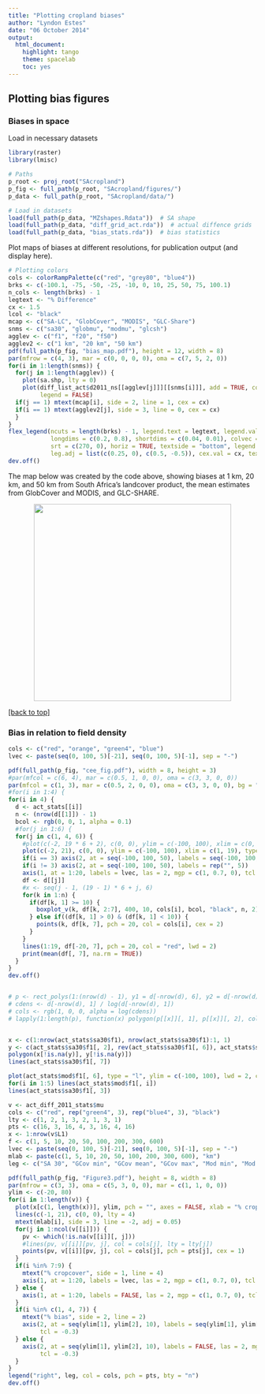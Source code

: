 ```yaml
---
title: "Plotting cropland biases"
author: "Lyndon Estes"
date: "06 October 2014"
output: 
  html_document:
    highlight: tango
    theme: spacelab
    toc: yes 
---
```


## Plotting bias figures
### Biases in space
Load in necessary datasets

```r
library(raster)
library(lmisc)

# Paths
p_root <- proj_root("SAcropland")
p_fig <- full_path(p_root, "SAcropland/figures/")
p_data <- full_path(p_root, "SAcropland/data/")

# Load in datasets
load(full_path(p_data, "MZshapes.Rdata"))  # SA shape
load(full_path(p_data, "diff_grid_act.rda"))  # actual diffence grids
load(full_path(p_data, "bias_stats.rda"))  # bias statistics
```

Plot maps of biases at different resolutions, for publication output (and display here). 
```r
# Plotting colors
cols <- colorRampPalette(c("red", "grey80", "blue4"))
brks <- c(-100.1, -75, -50, -25, -10, 0, 10, 25, 50, 75, 100.1)
n_cols <- length(brks) - 1
legtext <- "% Difference"
cx <- 1.5
lcol <- "black"
mcap <- c("SA-LC", "GlobCover", "MODIS", "GLC-Share")
snms <- c("sa30", "globmu", "modmu", "glcsh")
agglev <- c("f1", "f20", "f50")
agglev2 <- c("1 km", "20 km", "50 km")
pdf(full_path(p_fig, "bias_map.pdf"), height = 12, width = 8)
par(mfrow = c(4, 3), mar = c(0, 0, 0, 0), oma = c(7, 5, 2, 0))
for(i in 1:length(snms)) {
  for(j in 1:length(agglev)) {
    plot(sa.shp, lty = 0)
    plot(diff_list_act$d2011_ns[[agglev[j]]][[snms[i]]], add = TRUE, col = cols(n_cols), breaks = brks, 
         legend = FALSE)
  if(j == 1) mtext(mcap[i], side = 2, line = 1, cex = cx)
  if(i == 1) mtext(agglev2[j], side = 3, line = 0, cex = cx)
  }
}
flex_legend(ncuts = length(brks) - 1, legend.text = legtext, legend.vals = round(brks), 
            longdims = c(0.2, 0.8), shortdims = c(0.04, 0.01), colvec = cols(length(brks) - 1), 
            srt = c(270, 0), horiz = TRUE, textside = "bottom", legend.pos = c(4, 5), 
            leg.adj = list(c(0.25, 0), c(0.5, -0.5)), cex.val = cx, textcol = lcol, bordercol = lcol)
dev.off()

```

The map below was created by the code above, showing biases at 1 km, 20 km, and 50 km from South Africa's landcover product, the mean estimates from GlobCover and MODIS, and GLC-SHARE.  

<p align="center"><img src="../figures/bias_map.pdf" width="400px"></p> 

[[back to top]][Plotting bias figures]

### Bias in relation to field density

```r
cols <- c("red", "orange", "green4", "blue")
lvec <- paste(seq(0, 100, 5)[-21], seq(0, 100, 5)[-1], sep = "-")

pdf(full_path(p_fig, "cee_fig.pdf"), width = 8, height = 3)
#par(mfcol = c(6, 4), mar = c(0.5, 1, 0, 0), oma = c(3, 3, 0, 0))
par(mfcol = c(1, 3), mar = c(0.5, 2, 0, 0), oma = c(3, 3, 0, 0), bg = "white")
#for(i in 1:4) {
for(i in 4) {
  d <- act_stats[[i]]
  n <- (nrow(d[[1]]) - 1)
  bcol <- rgb(0, 0, 1, alpha = 0.1)
  #for(j in 1:6) {
  for(j in c(1, 4, 6)) {
    #plot(c(-2, 19 * 6 + 2), c(0, 0), ylim = c(-100, 100), xlim = c(0, 19 * 6), type = "l", lwd = 2)
    plot(c(-2, 21), c(0, 0), ylim = c(-100, 100), xlim = c(1, 19), type = "l", lwd = 2, axes = FALSE)
    if(i == 3) axis(2, at = seq(-100, 100, 50), labels = seq(-100, 100, 50), las = 2)
    if(i != 3) axis(2, at = seq(-100, 100, 50), labels = rep("", 5))
    axis(1, at = 1:20, labels = lvec, las = 2, mgp = c(1, 0.7, 0), tcl = -0.3)
    df <- d[[j]]
    #x <- seq(j - 1, (19 - 1) * 6 + j, 6) 
    for(k in 1:n) {
      if(df[k, 1] >= 10) {
        boxplot_v(k, df[k, 2:7], 400, 10, cols[i], bcol, "black", n, 2)
      } else if((df[k, 1] > 0) & (df[k, 1] < 10)) {
        points(k, df[k, 7], pch = 20, col = cols[i], cex = 2)
      } 
    }
    lines(1:19, df[-20, 7], pch = 20, col = "red", lwd = 2)
    print(mean(df[, 7], na.rm = TRUE))
  }
}
dev.off()


# p <- rect_polys(1:(nrow(d) - 1), y1 = d[-nrow(d), 6], y2 = d[-nrow(d), 2])
# cdens <- d[-nrow(d), 1] / log(d[-nrow(d), 1])
# cols <- rgb(1, 0, 0, alpha = log(cdens))
# lapply(1:length(p), function(x) polygon(p[[x]][, 1], p[[x]][, 2], col = cols[x]))


x <- c(1:nrow(act_stats$sa30$f1), nrow(act_stats$sa30$f1):1, 1) 
y <- c(act_stats$sa30$f1[, 2], rev(act_stats$sa30$f1[, 6]), act_stats$sa30$f1[1, 2])
polygon(x[!is.na(y)], y[!is.na(y)])
lines(act_stats$sa30$f1[, 7])

plot(act_stats$mod$f1[, 6], type = "l", ylim = c(-100, 100), lwd = 2, col = "blue")
for(i in 1:5) lines(act_stats$mod$f1[, i])
lines(act_stats$sa30$f1[, 3])

v <- act_diff_2011_stats$mu
cols <- c("red", rep("green4", 3), rep("blue4", 3), "black")
lty <- c(1, 2, 1, 3, 2, 1, 3, 1)
pts <- c(16, 3, 16, 4, 3, 16, 4, 16)
x <- 1:nrow(v$L1)
f <- c(1, 5, 10, 20, 50, 100, 200, 300, 600)
lvec <- paste(seq(0, 100, 5)[-21], seq(0, 100, 5)[-1], sep = "-")
mlab <- paste(c(1, 5, 10, 20, 50, 100, 200, 300, 600), "km")
leg <- c("SA 30", "GCov min", "GCov mean", "GCov max", "Mod min", "Mod mean", "Mod max", "GLC-share")

pdf(full_path(p_fig, "Figure3.pdf"), height = 8, width = 8)
par(mfrow = c(3, 3), oma = c(5, 3, 0, 0), mar = c(1, 1, 0, 0))
ylim <- c(-20, 80)
for(i in 1:length(v)) {
  plot(x[c(1, length(x))], ylim, pch = "", axes = FALSE, xlab = "% cropcover", ylab = "")
  lines(c(-1, 21), c(0, 0), lty = 4)
  mtext(mlab[i], side = 3, line = -2, adj = 0.05)
  for(j in 1:ncol(v[[i]])) {
    pv <- which(!is.na(v[[i]][, j]))
    #lines(pv, v[[i]][pv, j], col = cols[j], lty = lty[j])
    points(pv, v[[i]][pv, j], col = cols[j], pch = pts[j], cex = 1)
  }
  if(i %in% 7:9) {
    mtext("% cropcover", side = 1, line = 4)
    axis(1, at = 1:20, labels = lvec, las = 2, mgp = c(1, 0.7, 0), tcl = -0.3)
  } else {
    axis(1, at = 1:20, labels = FALSE, las = 2, mgp = c(1, 0.7, 0), tcl = -0.3)
  }
  if(i %in% c(1, 4, 7)) {
    mtext("% bias", side = 2, line = 2)
    axis(2, at = seq(ylim[1], ylim[2], 10), labels = seq(ylim[1], ylim[2], 10), las = 2, mgp = c(1, 0.7, 0), 
         tcl = -0.3)
  } else {
    axis(2, at = seq(ylim[1], ylim[2], 10), labels = FALSE, las = 2, mgp = c(1, 0.7, 0), 
         tcl = -0.3)
  } 
}
legend("right", leg, col = cols, pch = pts, bty = "n")
dev.off()        

```






